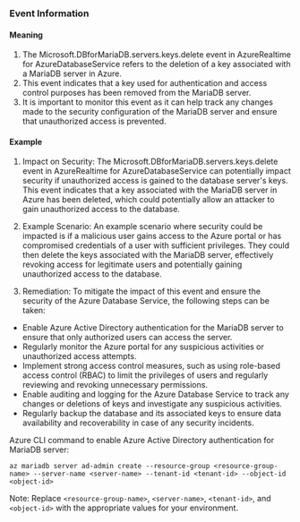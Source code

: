 
### Event Information

#### Meaning

1. The Microsoft.DBforMariaDB.servers.keys.delete event in AzureRealtime for AzureDatabaseService refers to the deletion of a key associated with a MariaDB server in Azure.
2. This event indicates that a key used for authentication and access control purposes has been removed from the MariaDB server.
3. It is important to monitor this event as it can help track any changes made to the security configuration of the MariaDB server and ensure that unauthorized access is prevented.

#### Example

1. Impact on Security: The Microsoft.DBforMariaDB.servers.keys.delete event in AzureRealtime for AzureDatabaseService can potentially impact security if unauthorized access is gained to the database server's keys. This event indicates that a key associated with the MariaDB server in Azure has been deleted, which could potentially allow an attacker to gain unauthorized access to the database.

2. Example Scenario: An example scenario where security could be impacted is if a malicious user gains access to the Azure portal or has compromised credentials of a user with sufficient privileges. They could then delete the keys associated with the MariaDB server, effectively revoking access for legitimate users and potentially gaining unauthorized access to the database.

3. Remediation: To mitigate the impact of this event and ensure the security of the Azure Database Service, the following steps can be taken:

- Enable Azure Active Directory authentication for the MariaDB server to ensure that only authorized users can access the server.
- Regularly monitor the Azure portal for any suspicious activities or unauthorized access attempts.
- Implement strong access control measures, such as using role-based access control (RBAC) to limit the privileges of users and regularly reviewing and revoking unnecessary permissions.
- Enable auditing and logging for the Azure Database Service to track any changes or deletions of keys and investigate any suspicious activities.
- Regularly backup the database and its associated keys to ensure data availability and recoverability in case of any security incidents.

Azure CLI command to enable Azure Active Directory authentication for MariaDB server:

```
az mariadb server ad-admin create --resource-group <resource-group-name> --server-name <server-name> --tenant-id <tenant-id> --object-id <object-id>
```

Note: Replace `<resource-group-name>`, `<server-name>`, `<tenant-id>`, and `<object-id>` with the appropriate values for your environment.

